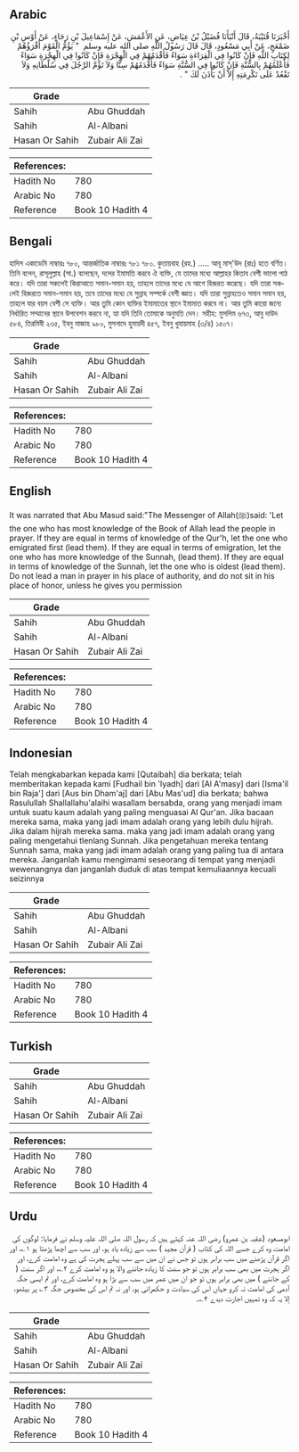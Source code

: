 ## Arabic


<div dir="rtl" lang="ar" style={{fontSize:'larger',backgroundColor:'#f8f9fa',padding:20}}>
أَخْبَرَنَا قُتَيْبَةُ، قَالَ أَنْبَأَنَا فُضَيْلُ بْنُ عِيَاضٍ، عَنِ الأَعْمَشِ، عَنْ إِسْمَاعِيلَ بْنِ رَجَاءٍ، عَنْ أَوْسِ بْنِ ضَمْعَجٍ، عَنْ أَبِي مَسْعُودٍ، قَالَ قَالَ رَسُولُ اللَّهِ صلى الله عليه وسلم ‏ "‏ يَؤُمُّ الْقَوْمَ أَقْرَؤُهُمْ لِكِتَابِ اللَّهِ فَإِنْ كَانُوا فِي الْقِرَاءَةِ سَوَاءً فَأَقْدَمُهُمْ فِي الْهِجْرَةِ فَإِنْ كَانُوا فِي الْهِجْرَةِ سَوَاءً فَأَعْلَمُهُمْ بِالسُّنَّةِ فَإِنْ كَانُوا فِي السُّنَّةِ سَوَاءً فَأَقْدَمُهُمْ سِنًّا وَلاَ تَؤُمَّ الرَّجُلَ فِي سُلْطَانِهِ وَلاَ تَقْعُدْ عَلَى تَكْرِمَتِهِ إِلاَّ أَنْ يَأْذَنَ لَكَ ‏"‏ ‏.‏
</div>
<div style={{backgroundColor:'#f8f9fa',padding:20, marginBottom: 10}}><table> <thead> <tr> <th>Grade</th> <th></th> </tr> </thead> <tbody> <tr><td>Sahih</td><td>Abu Ghuddah</td></tr><tr><td>Sahih</td><td>Al-Albani</td></tr><tr><td>Hasan Or Sahih</td><td>Zubair Ali Zai</td></tr></tbody></table><table> <thead> <tr> <th>References:</th> <th></th> </tr> </thead> <tbody><tr><td>Hadith No</td><td>780</td></tr><tr><td>Arabic No</td><td>780</td></tr><tr><td>Reference</td><td>Book 10 Hadith 4</td></tr></tbody></table></div>

## Bengali


<div dir="ltr" lang="bn" style={{fontSize:'larger',backgroundColor:'#f8f9fa',padding:20}}>
হাদিস একাডেমি নাম্বারঃ ৭৮০, আন্তর্জাতিক নাম্বারঃ ৭৮১ ৭৮০. কুতায়বাহ (রহ.) ..... আবূ মাস্'উদ (রাঃ) হতে বর্ণিত। তিনি বলেন, রাসূলুল্লাহ (সা.) বলেছেন, দলের ইমামতি করবে ঐ ব্যক্তি, যে তাদের মধ্যে আল্লাহর কিতাব বেশী ভালো পাঠ করে। যদি তারা সকলেই কিরাআতে সমান-সমান হয়, তাহলে তাদের মধ্যে যে আগে হিজরত করেছে। যদি তারা সকলেই হিজরতে সমান-সমান হয়, তবে তাদের মধ্যে যে সুন্নাহ সম্পর্কে বেশী জ্ঞাত। যদি তারা সুন্নাহতেও সমান সমান হয়, তাহলে যার বয়স বেশী সে ব্যক্তি। আর তুমি কোন ব্যক্তির ইমামাতের স্থানে ইমামাত করবে না। আর তুমি কারো জন্যে নির্ধারিত সম্মানের স্থানে উপবেশন করবে না, হ্যা যদি তিনি তোমাকে অনুমতি দেন। সহীহ: মুসলিম ৬৭৩, আবু দাউদ ৫৮৪, তিরমিযী ২৩৫, ইবনু মাজাহ ৯৮০, মুসনাদে হুমায়দী ৪৫৭, ইবনু খুযায়মাহ (৩/৪) ১৫০৭।
</div>
<div style={{backgroundColor:'#f8f9fa',padding:20, marginBottom: 10}}><table> <thead> <tr> <th>Grade</th> <th></th> </tr> </thead> <tbody> <tr><td>Sahih</td><td>Abu Ghuddah</td></tr><tr><td>Sahih</td><td>Al-Albani</td></tr><tr><td>Hasan Or Sahih</td><td>Zubair Ali Zai</td></tr></tbody></table><table> <thead> <tr> <th>References:</th> <th></th> </tr> </thead> <tbody><tr><td>Hadith No</td><td>780</td></tr><tr><td>Arabic No</td><td>780</td></tr><tr><td>Reference</td><td>Book 10 Hadith 4</td></tr></tbody></table></div>

## English


<div dir="ltr" lang="en" style={{fontSize:'larger',backgroundColor:'#f8f9fa',padding:20}}>
It was narrated that Abu Masud said:"The Messenger of Allah(ﷺ)said: 'Let the one who has most knowledge of the Book of Allah lead the people in prayer. If they are equal in terms of knowledge of the Qur'h, let the one who emigrated first (lead them). If they are equal in terms of emigration, let the one who has more knowledge of the Sunnah, (lead them). If they are equal in terms of knowledge of the Sunnah, let the one who is oldest (lead them). Do not lead a man in prayer in his place of authority, and do not sit in his place of honor, unless he gives you permission
</div>
<div style={{backgroundColor:'#f8f9fa',padding:20, marginBottom: 10}}><table> <thead> <tr> <th>Grade</th> <th></th> </tr> </thead> <tbody> <tr><td>Sahih</td><td>Abu Ghuddah</td></tr><tr><td>Sahih</td><td>Al-Albani</td></tr><tr><td>Hasan Or Sahih</td><td>Zubair Ali Zai</td></tr></tbody></table><table> <thead> <tr> <th>References:</th> <th></th> </tr> </thead> <tbody><tr><td>Hadith No</td><td>780</td></tr><tr><td>Arabic No</td><td>780</td></tr><tr><td>Reference</td><td>Book 10 Hadith 4</td></tr></tbody></table></div>

## Indonesian


<div dir="ltr" lang="id" style={{fontSize:'larger',backgroundColor:'#f8f9fa',padding:20}}>
Telah mengkabarkan kepada kami [Qutaibah] dia berkata; telah memberitakan kepada kami [Fudhail bin 'Iyadh] dari [Al A'masy] dari [Isma'il bin Raja'] dari [Aus bin Dham'aj] dari [Abu Mas'ud] dia berkata; bahwa Rasulullah Shallallahu'alaihi wasallam bersabda, orang yang menjadi imam untuk suatu kaum adalah yang paling menguasai AI Qur'an. Jika bacaan mereka sama, maka yang jadi imam adalah orang yang lebih dulu hijrah. Jika dalam hijrah mereka sama. maka yang jadi imam adalah orang yang paling mengetahui tlenlang Sunnah. Jika pengetahuan mereka tentang Sunnah sama, maka yang jadi imam adalah orang yang paling tua di antara mereka. Janganlah kamu mengimami seseorang di tempat yang menjadi wewenangnya dan janganlah duduk di atas tempat kemuliaannya kecuali seizinnya
</div>
<div style={{backgroundColor:'#f8f9fa',padding:20, marginBottom: 10}}><table> <thead> <tr> <th>Grade</th> <th></th> </tr> </thead> <tbody> <tr><td>Sahih</td><td>Abu Ghuddah</td></tr><tr><td>Sahih</td><td>Al-Albani</td></tr><tr><td>Hasan Or Sahih</td><td>Zubair Ali Zai</td></tr></tbody></table><table> <thead> <tr> <th>References:</th> <th></th> </tr> </thead> <tbody><tr><td>Hadith No</td><td>780</td></tr><tr><td>Arabic No</td><td>780</td></tr><tr><td>Reference</td><td>Book 10 Hadith 4</td></tr></tbody></table></div>

## Turkish


<div dir="ltr" lang="tr" style={{fontSize:'larger',backgroundColor:'#f8f9fa',padding:20}}>

</div>
<div style={{backgroundColor:'#f8f9fa',padding:20, marginBottom: 10}}><table> <thead> <tr> <th>Grade</th> <th></th> </tr> </thead> <tbody> <tr><td>Sahih</td><td>Abu Ghuddah</td></tr><tr><td>Sahih</td><td>Al-Albani</td></tr><tr><td>Hasan Or Sahih</td><td>Zubair Ali Zai</td></tr></tbody></table><table> <thead> <tr> <th>References:</th> <th></th> </tr> </thead> <tbody><tr><td>Hadith No</td><td>780</td></tr><tr><td>Arabic No</td><td>780</td></tr><tr><td>Reference</td><td>Book 10 Hadith 4</td></tr></tbody></table></div>

## Urdu


<div dir="rtl" lang="ur" style={{fontSize:'larger',backgroundColor:'#f8f9fa',padding:20}}>
ابومسعود (عقبہ بن عمرو) رضی اللہ عنہ کہتے ہیں کہ رسول اللہ صلی اللہ علیہ وسلم نے فرمایا: لوگوں کی امامت وہ کرے جسے اللہ کی کتاب ( قرآن مجید ) سب سے زیادہ یاد ہو، اور سب سے اچھا پڑھتا ہو ۱؎، اور اگر قرآن پڑھنے میں سب برابر ہوں تو جس نے ان میں سے سب پہلے ہجرت کی ہے وہ امامت کرے، اور اگر ہجرت میں بھی سب برابر ہوں تو جو سنت کا زیادہ جاننے والا ہو وہ امامت کرے ۲؎، اور اگر سنت ( کے جاننے ) میں بھی برابر ہوں تو جو ان میں عمر میں سب سے بڑا ہو وہ امامت کرے، اور تم ایسی جگہ آدمی کی امامت نہ کرو جہاں اس کی سیادت و حکمرانی ہو، اور نہ تم اس کی مخصوص جگہ ۳؎ پر بیٹھو، إلا یہ کہ وہ تمہیں اجازت دیدے ۴؎۔
</div>
<div style={{backgroundColor:'#f8f9fa',padding:20, marginBottom: 10}}><table> <thead> <tr> <th>Grade</th> <th></th> </tr> </thead> <tbody> <tr><td>Sahih</td><td>Abu Ghuddah</td></tr><tr><td>Sahih</td><td>Al-Albani</td></tr><tr><td>Hasan Or Sahih</td><td>Zubair Ali Zai</td></tr></tbody></table><table> <thead> <tr> <th>References:</th> <th></th> </tr> </thead> <tbody><tr><td>Hadith No</td><td>780</td></tr><tr><td>Arabic No</td><td>780</td></tr><tr><td>Reference</td><td>Book 10 Hadith 4</td></tr></tbody></table></div>